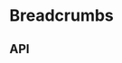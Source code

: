 
<Meta title="Components/Breadcrumbs" component={Breadcrumbs} />

# Breadcrumbs

<Canvas>
  <Story name="Base component">
    <Breadcrumbs
      items={knobs.object('items', BreadcrumbsFixture.items, 'Copy')}
      theme={knobs.select(
        'theme',
        ['dark', 'light'],
        BreadcrumbsFixture.theme,
        'Presentation',
      )}
    />
  </Story>
</Canvas>

## API

<ArgsTable of={Breadcrumbs} />
